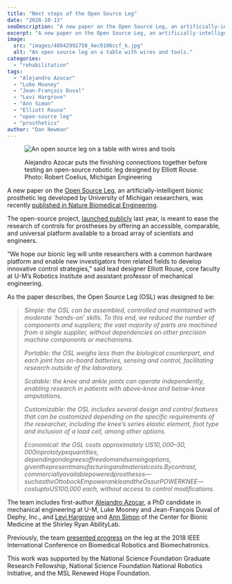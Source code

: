 ```yaml
---
title: "Next steps of the Open Source Leg"
date: "2020-10-13"
seoDescription: "A new paper on the Open Source Leg, an artificially-intelligent bionic prosthetic leg developed by University of Michigan researchers, was recently published in Nature Biomedical Engineering."
excerpt: "A new paper on the Open Source Leg, an artificially-intelligent bionic prosthetic leg developed by University of Michigan researchers, was recently published in Nature Biomedical Engineering."
image:
  src: "images/48042992758_4ec0106ccf_k.jpg"
  alt: "An open source leg on a table with wires and tools."
categories:
  - "rehabilitation"
tags:
  - "Alejandro Azocar"
  - "Luke Mooney"
  - "Jean-François Duval"
  - "Levi Hargrove"
  - "Ann Simon"
  - "Elliott Rouse"
  - "open-source leg"
  - "prosthetics"
author: "Dan Newman"
---
```


<figure>

![An open source leg on a table with wires and tools](images/48042992758_4ec0106ccf_k-1024x683.jpg)

<figcaption>

Alejandro Azocar puts the finishing connections together before testing an open-source robotic leg designed by Elliott Rouse. Photo: Robert Coelius, Michigan Engineering

</figcaption>

</figure>

A new paper on the [Open Source Leg](https://opensourceleg.com/), an artificially-intelligent bionic prosthetic leg developed by University of Michigan researchers, was recently [published in Nature Biomedical Engineering](https://www.nature.com/articles/s41551-020-00619-3).

The open-source project, [launched publicly](https://robotics.umich.edu/2019/open-source-bionic-leg-first-of-its-kind-platform-aims-to-rapidly-advance-prosthetics/) last year, is meant to ease the research of controls for prostheses by offering an accessible, comparable, and universal platform available to a broad array of scientists and engineers.



“We hope our bionic leg will unite researchers with a common hardware platform and enable new investigators from related fields to develop innovative control strategies,” said lead designer Elliott Rouse, core faculty at U-M’s Robotics Institute and assistant professor of mechanical engineering.

As the paper describes, the Open Source Leg (OSL) was designed to be:

> _Simple: the OSL can be assembled, controlled and maintained with moderate ‘hands-on’ skills. To this end, we reduced the number of components and suppliers; the vast majority of parts are machined from a single supplier, without dependencies on other precision machine components or mechanisms._
> 
> _Portable: the OSL weighs less than the biological counterpart, and each joint has on-board batteries, sensing and control, facilitating research outside of the laboratory._
> 
> _Scalable: the knee and ankle joints can operate independently, enabling research in patients with above-knee and below-knee amputations._
> 
> _Customizable: the OSL includes several design and control features that can be customized depending on the specific requirements of the researcher, including the knee’s series elastic element, foot type and inclusion of a load cell, among other options._
> 
> _Economical: the OSL costs approximately US$10,000–30,000 in prototype quantities, depending on degrees of freedom and sensing options, given the present manufacturing and material costs. By contrast, commercially available powered prostheses—such as the Ottobock Empower ankle and the Ossur POWER KNEE—cost up to US$100,000 each, without access to control modifications._

The team includes first-author [Alejandro Azocar](https://www.afazocar.com/), a PhD candidate in mechanical engineering at U-M, Luke Mooney and Jean-François Duval of Dephy, Inc., and [Levi Hargrove](https://www.sralab.org/researchers/levi-hargrove-phd) and [Ann Simon](https://www.sralab.org/researchers/ann-simon-phd) of the Center for Bionic Medicine at the Shirley Ryan AbilityLab.

Previously, the team [presented progress](https://ieeexplore.ieee.org/document/8488057) on the leg at the 2018 IEEE International Conference on Biomedical Robotics and Biomechatronics.

This work was supported by the National Science Foundation Graduate Research Fellowship, National Science Foundation National Robotics Initiative, and the MSL Renewed Hope Foundation.

<VideoCenter url="Rqla0u813r8&feature=emb\_title" />
